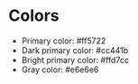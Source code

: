 
<Meta title="Identity/Colors" />

# Colors

- Primary color: #ff5722
- Dark primary color: #cc441b
- Bright primary color: #ffd7cc
- Gray color: #e6e6e6

